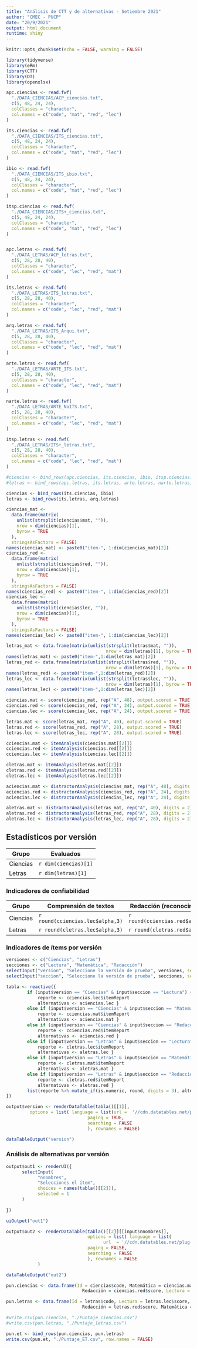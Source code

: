 ```yaml
---
title: "Análisis de CTT y de alternativas - Setiembre 2021"
author: "CMEC - PUCP"
date: "20/9/2021"
output: html_document
runtime: shiny
---
```


```r
knitr::opts_chunk$set(echo = FALSE, warning = FALSE)

library(tidyverse)
library(eRm)
library(CTT)
library(DT)
library(openxlsx)
```

```r
apc.ciencias <- read.fwf(
  "./DATA_CIENCIAS/ACP_ciencias.txt",
  c(5, 48, 24, 24),
  colClasses = "character",
  col.names = c("code", "mat", "red", "lec")
)

its.ciencias <- read.fwf(
  "./DATA_CIENCIAS/ITS_ciencias.txt",
  c(5, 48, 24, 24),
  colClasses = "character",
  col.names = c("code", "mat", "red", "lec")
)

ibio <- read.fwf(
  "./DATA_CIENCIAS/ITS_ibio.txt",
  c(5, 48, 24, 24),
  colClasses = "character",
  col.names = c("code", "mat", "red", "lec")
)

itsp.ciencias <- read.fwf(
  "./DATA_CIENCIAS/ITS+_ciencias.txt",
  c(5, 48, 24, 24),
  colClasses = "character",
  col.names = c("code", "mat", "red", "lec")
)


apc.letras <- read.fwf(
  "./DATA_LETRAS/ACP_letras.txt",
  c(5, 28, 28, 40),
  colClasses = "character",
  col.names = c("code", "lec", "red", "mat")
)

its.letras <- read.fwf(
  "./DATA_LETRAS/ITS_letras.txt",
  c(5, 28, 28, 40),
  colClasses = "character",
  col.names = c("code", "lec", "red", "mat")
)

arq.letras <- read.fwf(
  "./DATA_LETRAS/ITS_Arqui.txt",
  c(5, 28, 28, 40),
  colClasses = "character",
  col.names = c("code", "lec", "red", "mat")
)

arte.letras <- read.fwf(
  "./DATA_LETRAS/ARTE_ITS.txt",
  c(5, 28, 28, 40),
  colClasses = "character",
  col.names = c("code", "lec", "red", "mat")
)

narte.letras <- read.fwf(
  "./DATA_LETRAS/ARTE_NoITS.txt",
  c(5, 28, 28, 40),
  colClasses = "character",
  col.names = c("code", "lec", "red", "mat")
)

itsp.letras <- read.fwf(
  "./DATA_LETRAS/ITS+_letras.txt",
  c(5, 28, 28, 40),
  colClasses = "character",
  col.names = c("code", "lec", "red", "mat")
)

#ciencias <- bind_rows(apc.ciencias, its.ciencias, ibio, itsp.ciencias)
#letras <- bind_rows(apc.letras, its.letras, arte.letras, narte.letras, arq.letras,itsp.letras)

ciencias <- bind_rows(its.ciencias, ibio)
letras <- bind_rows(its.letras, arq.letras)

```

```r
ciencias_mat <-
  data.frame(matrix(
    unlist(strsplit(ciencias$mat, "")),
    nrow = dim(ciencias)[1],
    byrow = TRUE
  ),
  stringsAsFactors = FALSE)
names(ciencias_mat) <- paste0("item-", 1:dim(ciencias_mat)[2])
ciencias_red <-
  data.frame(matrix(
    unlist(strsplit(ciencias$red, "")),
    nrow = dim(ciencias)[1],
    byrow = TRUE
  ),
  stringsAsFactors = FALSE)
names(ciencias_red) <- paste0("item-", 1:dim(ciencias_red)[2])
ciencias_lec <-
  data.frame(matrix(
    unlist(strsplit(ciencias$lec, "")),
    nrow = dim(ciencias)[1],
    byrow = TRUE
  ),
  stringsAsFactors = FALSE)
names(ciencias_lec) <- paste0("item-", 1:dim(ciencias_lec)[2])
```


```r
letras_mat <- data.frame(matrix(unlist(strsplit(letras$mat, "")), 
                                      nrow = dim(letras)[1], byrow = TRUE),stringsAsFactors = FALSE)
names(letras_mat) <- paste0("item-",1:dim(letras_mat)[2])
letras_red <- data.frame(matrix(unlist(strsplit(letras$red, "")), 
                                      nrow = dim(letras)[1], byrow = TRUE),stringsAsFactors = FALSE)
names(letras_red) <- paste0("item-",1:dim(letras_red)[2])
letras_lec <- data.frame(matrix(unlist(strsplit(letras$lec, "")), 
                                      nrow = dim(letras)[1], byrow = TRUE),stringsAsFactors = FALSE)
names(letras_lec) <- paste0("item-",1:dim(letras_lec)[2])
```


```r
ciencias.mat <- score(ciencias_mat, rep("A", 48), output.scored = TRUE)
ciencias.red <- score(ciencias_red, rep("A", 24), output.scored = TRUE)
ciencias.lec <- score(ciencias_lec, rep("A", 24), output.scored = TRUE)

letras.mat <- score(letras_mat, rep("A", 40), output.scored = TRUE)
letras.red <- score(letras_red, rep("A", 28), output.scored = TRUE)
letras.lec <- score(letras_lec, rep("A", 28), output.scored = TRUE)

```

```r
cciencias.mat <- itemAnalysis(ciencias.mat[[2]])
cciencias.red <- itemAnalysis(ciencias.red[[2]])
cciencias.lec <- itemAnalysis(ciencias.lec[[2]])

cletras.mat <- itemAnalysis(letras.mat[[2]])
cletras.red <- itemAnalysis(letras.red[[2]])
cletras.lec <- itemAnalysis(letras.lec[[2]])
```

```r
aciencias.mat <- distractorAnalysis(ciencias_mat, rep("A", 48), digits = 2)
aciencias.red <- distractorAnalysis(ciencias_red, rep("A", 24), digits = 2)
aciencias.lec <- distractorAnalysis(ciencias_lec, rep("A", 24), digits = 2)

aletras.mat <- distractorAnalysis(letras_mat, rep("A", 40), digits = 2)
aletras.red <- distractorAnalysis(letras_red, rep("A", 28), digits = 2)
aletras.lec <- distractorAnalysis(letras_lec, rep("A", 28), digits = 2)
```

## Estadísticos por versión

| Grupo       | Evaluados             |
|-------------|-----------------------|
| Ciencias    | `r dim(ciencias)[1]` |
| Letras      | `r dim(letras)[1]`   |

### Indicadores de confiabilidad

| Grupo       |        Comprensión de textos      |      Redacción (reconocimiento)     |     Resolución de problemas       |
|-------------|----------------------------------|-----------------------------------|--------------------------------|
| Ciencias    | `r round(cciencias.lec$alpha,3)` | `r round(cciencias.red$alpha,3)`   | `r round(cciencias.mat$alpha,3)` |
| Letras      | `r round(cletras.lec$alpha,3)`   | `r round(cletras.red$alpha,3)`     | `r round(cletras.mat$alpha,3)`   |

### Indicadores de ítems por versión

```r
versiones <- c("Ciencias", "Letras")
secciones <- c("Lectura", "Matemática", "Redacción")
selectInput("version", "Seleccione la versión de prueba", versiones, selected = 1)
selectInput("seccion", "Seleccione la versión de prueba", secciones, selected = 1)
```

```r
tabla <- reactive({
        if (input$version == "Ciencias" & input$seccion == "Lectura") {
            reporte <- cciencias.lec$itemReport
            alternativas <- aciencias.lec }
        else if (input$version == "Ciencias" & input$seccion == "Matemática") {
            reporte <- cciencias.mat$itemReport
            alternativas <- aciencias.mat }
        else if (input$version == "Ciencias" & input$seccion == "Redacción") {
            reporte <- cciencias.red$itemReport
            alternativas <- aciencias.red }
        else if (input$version == "Letras" & input$seccion == "Lectura") {
            reporte <- cletras.lec$itemReport
            alternativas <- aletras.lec }
        else if (input$version == "Letras" & input$seccion == "Matemática") {
            reporte <- cletras.mat$itemReport
            alternativas <- aletras.mat }
        else if (input$version == "Letras" & input$seccion == "Redacción") {
            reporte <- cletras.red$itemReport
            alternativas <- aletras.red }
        list(reporte %>% mutate_if(is.numeric, round, digits = 3), alternativas)
})

output$version <- renderDataTable(tabla()[[1]],
         options = list( language = list(url =  '//cdn.datatables.net/plug-ins/1.10.24/i18n/Spanish.json'),
                               paging = TRUE,
                               searching = FALSE
                               ), rownames = FALSE)

dataTableOutput("version")
```

### Análisis de alternativas por versión

```r
output$out1 <- renderUI({
      selectInput(
            "nnombres",
            "Selecciones el ítem",
            choices = names(tabla()[[2]]),
            selected = 1
      )
      
})

uiOutput("out1")

output$out2 <- renderDataTable(tabla()[[2]][[input$nnombres]],
                               options = list( language = list(
                                     url  = '//cdn.datatables.net/plug-ins/1.10.24/i18n/Spanish.json'),
                               paging = FALSE,
                               searching = FALSE
                               ), rownames = FALSE
            )

dataTableOutput("out2")

```

```r
pun.ciencias <- data.frame(Id = ciencias$code, Matemática = ciencias.mat$score, 
                             Redacción = ciencias.red$score, Lectura = ciencias.lec$score)

pun.letras <- data.frame(Id = letras$code, Lectura = letras.lec$score, 
                             Redacción = letras.red$score, Matemática = letras.mat$score)

```

```r
#write.csv(pun.ciencias, "./Puntaje_ciencias.csv")
#write.csv(pun.letras, "./Puntaje_letras.csv")

pun.et <- bind_rows(pun.ciencias, pun.letras)
write.csv(pun.et, "./Puntaje_ET.csv", row.names = FALSE)

```

